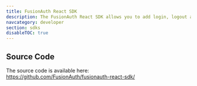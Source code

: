 ```yaml
---
title: FusionAuth React SDK
description: The FusionAuth React SDK allows you to add login, logout and registration functionality to your React application.
navcategory: developer
section: sdks
disableTOC: true
---
```


<RemoteContent url="https://raw.githubusercontent.com/FusionAuth/fusionauth-react-sdk/main/README.md"
               tags="forDocSite" />

## Source Code

The source code is available here: https://github.com/FusionAuth/fusionauth-react-sdk/

